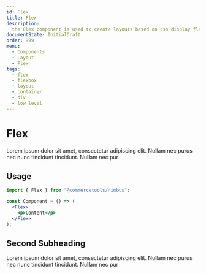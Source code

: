 ```yaml
---
id: Flex
title: Flex
description:
  the Flex component is used to create layouts based on css display flex
documentState: InitialDraft
order: 999
menu:
  - Components
  - Layout
  - Flex
tags:
  - flex
  - flexbox
  - layout
  - container
  - div
  - low level
---
```


# Flex

Lorem ipsum dolor sit amet, consectetur adipiscing elit. Nullam nec purus nec
nunc tincidunt tincidunt. Nullam nec pur

## Usage

```jsx
import { Flex } from "@commercetools/nimbus";

const Component = () => (
  <Flex>
    <p>Content</p>
  </Flex>
);
```

## Second Subheading

Lorem ipsum dolor sit amet, consectetur adipiscing elit. Nullam nec purus nec
nunc tincidunt tincidunt. Nullam nec pur
